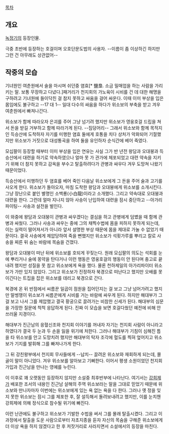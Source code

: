 [[목차]]
== 개요 ==
[[녹정기]]의 등장인물.

극중 초반에 등장하는 호걸이며 오호단문도법의 사용자.
--이름이 좀 이상하긴 하지만 그런 건 아무래도 상관없어--

== 작중의 모습 ==
기녀원인 여춘원에서 술을 마시며 쉬던중 염효[* 鹽梟. 소금 밀매업을 하는 사람을 가리키는 말. 보통 무장하고 다녔다.]패거리가 천지회의 가노육이 시비를 건 데 대한 해명을 구하려고 기녀원에 들이닥친 걸 참지 못하고 싸움을 걸어 싸운다. 이때 이미 부상을 입은 몸임에도 불구하고 --17 대 1-- 일대 다수의 싸움을 하다가 위소보의 부축을 받고 겨우 여춘원에서 빠져나간다.

위소보가 함께 따라오자 은괴를 주어 그냥 넘기려 했지만 위소보가 영웅호걸 드립을 쳐서 돈을 받길 거부하고 함께 따라가게 된다. --짐덩어리-- 그래서 위소보와 함께 목적지인 득승산에 도착하자 자기를 미행한 염효 둘에게 호통을 치다 상처가 악화되어 기절했지만 위소보가 거짓으로 대성통곡을 하여 둘을 유인하자 순식간에 베어 죽였다.

모십팔이 등장할 때부터 이미 부상을 입은 연유는 사실 그가 반 년전 왕담과 오대붕과 득승산에서 대련을 하기로 약속하였으나 얼마 못 가 관가에 체포되었고 대련 약속을 지키기 위해 더 참지 못하고 감옥을 부수고 탈출하려다가 관병과 싸우다 겨우 도망쳐 나왔기 때문이었다.

득승산에서 미행하던 두 염효를 베어 죽인 다음날 위소보에게 그 돈을 주어 술과 고기를 사오게 한다. 위소보가 돌아오자, 마침 도착한 왕담과 오대붕에게 위소보를 소개시킨다. 그냥 장난으로 붙인 별명인 소백룡(小白龍)이라고 소개했다. 그리고 약속대로 오대붕과 대련을 한다. 그런데 얼마 지나지 않아 사송이 난입하여 대련을 잠시 중단하고 --아가리파이팅-- 사송과 설전을 벌인다.

이 와중에 왕담과 오대붕이 관병과 싸우겠다는 결심을 하고 관병에게 덤볐을 때 함께 관병과 싸웠다. 그러나 사송과 싸우는 중에 그의 채찍수법에 몸을 피하지 못하게 되는데, 이는 실력이 떨어져서가 아니라 앞서 설명한 부상 때문에 몸을 제대로 가눌 수 없었기 때문이다. 결국 사송에게 제압당하여 죽을 뻔했지만 위소보가 석횟가루를 뿌리고 칼로 사송을 찌른 뒤 숨는 바람에 목숨을 건졌다.

왕담과 오대붕이 떠난 뒤에 위소보를 호되게 꾸짖는다. 원래 모십팔의 의도는 석회를 눈에 뿌리거나 술에 몽약을 탄다거나 이런 행동은 영웅호걸의 행동이 안 된다며 충고로 끝내려 했지만 성질을 못 참고 위소보에게 욕을 했다. 물론 천하제일의 아가리파이터 위소보가 가만 있지 않았다. 그리고 위소보가 진정하자 북경으로 떠난다고 했지만 오배를 못이긴다는 트집을 잡은 위소보를 데리고 북경으로 간다.

북경에 온 뒤 반점에서 씨름꾼 일곱이 점원을 집어던지는 걸 보고 그냥 넘어가려고 했지만 말썽쟁이 위소보가 씨름꾼에게 시비를 거는 바람에 싸우게 된다. 하지만 해대부가 그걸 보고 나서 그를 제압했고 결국 황궁으로 끌려가는 비참한 신세가 된다. 해대부의 심문을 가장한 질문에 척척 응답하게 된다. 진짜 이 모습을 보면 호걸다웠던 예전에 비해 안쓰러울 지경이다.

해대부가 진근남의 응혈신조와 천지회 이야기를 꺼내자 자기는 천지회 사람이 아니라고 하였다가 결국 두 눈과 두 손을 잃을 위기에 처한다. 그러나 해대부가 기침이 심해진 틈을 타 위소보를 안고 도망치려 했지만 해대부의 탁자 조각에 혈도를 찍혀 엎어지고 위소보가 기지를 발휘해 그를 빠져나가게 한다.

그 뒤 강친왕부에서 천지회 무사들에게 --납치-- 끌려온 위소보와 재회하게 되는데, 몰골이 말이 아니었다. 겨우 위소보를 알아보고 기뻐한다. 이어서 평생 소원이었던 천지회 가입과 진근남을 만나는 영예를 누린다.

이 이후로 꽤 오랫동안 등장하지 않지만 소설중 최후반부에 나타난다. 여기서는 [[강희제]]가 배포한 조서의 내용인 진근남 살해의 주역 위소보라는 말을 그대로 믿었기 때문에 위소보와 만나자마자 이번에는 위소보에게 있는 욕 없는 욕을 다 한다. 그러나 옛 정을 잊지 못한 위소보는 잠시 그를 체포한 후, 잘 설득해서 돌려보내려고 했지만, 이를 눈치챈 강희제에 의해 정식으로 참수될 위기에 빠진다.

이런 난관에도 불구하고 위소보가 기발한 수법을 써서 그를 몰래 탈출시켰다. 그리고 이 과정에서 탈출을 도운 사람으로부터 자초지종을 듣자 자신의 목숨을 구해준 위소보에게 더 이상 욕을 하지 않겠다고 한 후 저잣거리로 사라지면서 소설에서의 등장을 마친다.
